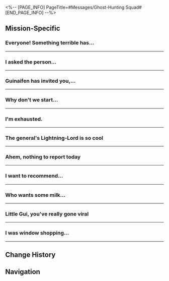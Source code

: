 <%-- [PAGE_INFO]
PageTitle=#Messages/Ghost-Hunting Squad#
[END_PAGE_INFO] --%>
{{Messages Infobox
|id           = 90
|image        = NPC Ghost-Hunting Squad Icon.png
|type         = Group
|participants = [[Guinaifen]]; [[Huohuo]]; [[Sushang]]; [[Trailblazer]]
|faction      = The Xianzhou Luofu
}}

==Mission-Specific==
===Everyone! Something terrible has...===
{{Messages
|start_condition = 
|text =
:'''Guinaifen:''' Everyone! Something terrible has happened! Huohuo is missing!
:'''Sushang:''' What? Did she say where she was going before she left yesterday?
:'''Guinaifen:''' No, she didn't. Now think about it, something's been off with her since yesterday.
:'''Guinaifen:''' @Huohuo
:'''Sushang:''' @Huohuo
:{Choice} @Huohuo
::'''(Trailblazer):''' @Huohuo
::'''Guinaifen:''' Calling out to her in the group chat won't help. We should contact Hanya right away.
:{Choice} Maybe ask Hanya?
::'''(Trailblazer):''' Maybe Hanya can find her.
:'''Guinaifen:''' Let's meet at the usual place
:'''Guinaifen:''' Our ghost-hunting squad can't afford to lose any members!
:'''Guinaifen:''' I've already published a post! Since you're here, let's give it a quick once-over.
:'''Sushang:''' I'll be there soon.
:{Choice} @Huohuo
::'''(Trailblazer):''' @Huohuo
::'''Guinaifen:''' Just stop "@"-ing people and come to Fyxestroll Garden.
:{Choice} I'm on my way.
::'''(Trailblazer):''' I'm on my way.
}}
----

===I asked the person...===
{{Messages
|start_condition = 
|text =
:{Choice} I got it
:'''(Trailblazer):''' I asked the person who made the post, and they said we could find the couple in the Aurum Alley.
:'''Sushang:''' Sounds cool. Nothing like the fruitless investigation I'm caught up in.
:'''Sushang:''' I came across a post about an ancient guqin that all of a sudden started playing a mournful melody all on its own. And guess what?
:'''Guinaifen:''' Come on, don't keep me in suspense.
:'''Sushang:''' Turns out it's just an ancient battery-powered guqin. And a nosy someone recently gave it a new battery
:'''Guinaifen:''' Well, that's... typical.
:'''Sushang:''' Looks like (Trailblazer) has found something really strange.
:'''Huohuo:''' @(Trailblazer) I'm coming
}}
----

===Guinaifen has invited you,...===
{{Messages
|start_condition = 
|text =
:{{DIcon|Warning}} Guinaifen has invited you, Sushang, and Huohuo to the group chat.
:'''Guinaifen:''' Here!
:'''Sushang:''' Coming!
:'''Huohuo:''' ...Hello, everyone.
:{Choice} Glad to e-meet you all.
::'''(Trailblazer):''' Hello! This is (Trailblazer). Glad to e-meet you all!
::'''Huohuo:''' Hey, guys! This is Huohuo. Glad to e-meet you all!
::'''Sushang:''' Stop fooling around, @(Trailblazer)
:{Choice} So, what group chat is this?
::'''(Trailblazer):''' So, what group chat is this?
::'''Guinaifen:''' The ghost-hunting squad's group chat, of course!
:{Choice} I wanna quit this chat
::'''(Trailblazer):''' I wanna quit this chat
::'''Guinaifen:''' You've only just joined us and wanna leave already? Fine, let me help you with that.
::{{DIcon|Warning}} You have been removed from the group chat.
::{Choice} ???
:::'''(Trailblazer):''' ???
::{Choice} Let me back in!
:::'''(Trailblazer):''' Let me back in!
::{{DIcon|Warning}} Guinaifen has invited you to the group chat.
::'''Guinaifen:''' Bwahahaha!
::'''Guinaifen:''' Alright, enough with messing around. Let's get down to business.
:'''Guinaifen:''' I won't keep you any longer since we're all tired! I just have one thing to say!
:'''Guinaifen:''' Our post today is blowing up! It's got tons of comments and reposts and has become one of the hottest posts today!
:'''Sushang:''' Woooh! Well done, Little Gui!
:'''Huohuo:''' Woooh!
:{Choice} Woooh!
::'''(Trailblazer):''' Woooh!
:{Choice} I'll double-check it soon.
::'''(Trailblazer):''' I'm going to check it out on the Ghostly Grove now!
:'''Guinaifen:''' Yeah, everyone go take a look
:'''Guinaifen:''' {Link: caption = Shared by LilGuiGuinevere ;; image = Message Link 1.png ;; link = A Foxian Tale of the Haunted/Ghostly Grove}
}}
----

===Why don't we start...===
{{Messages
|start_condition = 
|text =
:'''Sushang:''' Why don't we start with Huohuo and talk about what we did today?
:'''Huohuo:''' Today we sealed the heliobus Keralum. Thanks for all the help, everybody.
:'''Huohuo:''' By the way, Miss Qingque looked so cool~
:'''Guinaifen:''' True dat
:'''Sushang:''' Yeah
:'''Guinaifen:''' Well, let me tell you something funny.
:'''Guinaifen:''' A while back, I got this message from someone accusing me of plagiarizing their shop-review videos. They even threatened to take legal action if I didn't respond right away
:'''Guinaifen:''' I simply replied, "Nah, it's my own stuff from last year."
:'''Guinaifen:''' Then they argued that there's no statute of limitations for plagiarism, and whether I uploaded the video 10 years ago or 100 years ago, it should still count as plagiarism.
:{Choice} What a stroke of bad luck...
::'''(Trailblazer):''' You're being blackmailed. What a stroke of bad luck...
::'''Guinaifen:''' Bad luck? Hah, I couldn't care less.
::'''Guinaifen:''' Let's not forget that we're internet famous now! We've dealt with all sorts of things.
:{Choice} You're famous now, Little Gui!
::'''(Trailblazer):''' That means you're famous now, Little Gui.
::'''Guinaifen:''' That's what I think, too.
:'''Guinaifen:''' Why don't you go check our follower count? I'm feeling like I'm floating on cloud nine now.
:'''Sushang:''' You've been floating there for a while
:'''Huohuo:''' You've been floating there for a while
:{Choice} You've been floating there for a while
::'''(Trailblazer):''' You've been floating there for a while
:{Choice} I'm floating on cloud nine, too!
::'''(Trailblazer):''' I'm floating on cloud nine, too!
:'''Guinaifen:''' Don't forget to go check it!
:'''Guinaifen:''' {Link: caption = Shared by LilGuiGuinevere ;; image = Message Link 2.png ;; link = A Foxian Tale of the Haunted/Ghostly Grove}
}}
----

===I'm exhausted.===
{{Messages
|start_condition = 
|text =
:'''Sushang:''' I'm exhausted.
:'''Huohuo:''' You were incredible, Miss Sushang!
:'''Sushang:''' I feel like that boy Yanqing didn't use his full strength at all
:'''Sushang:''' It's like a kind of willpower that can only be cultivated after experiencing countless battles
:'''Guinaifen:''' I don't understand you martial arts guys.
:'''Sushang:''' I'm so tired, Little Gui. Maybe you should talk about account-related stuff
:'''Guinaifen:''' We got lots of different gifts sent by fans
:'''Huohuo:''' Yay
:'''Guinaifen:''' Yay
:{Choice} Yay
::'''(Trailblazer):''' Yay
:{Choice} I won't say "Yay"
::'''(Trailblazer):''' I'm a trendsetter, not a sheep. So I won't follow suit and say "Yay"
::'''(Trailblazer):''' And now I'm back.
::'''(Trailblazer):''' Yay
:'''Guinaifen:''' Where's your "Yay," Sushang?
:'''Guinaifen:''' ???
:'''Guinaifen:''' @Sushang
:'''Huohuo:''' Sushang is exhausted and probably asleep by now.
:'''Guinaifen:''' I see.
:'''Guinaifen:''' Then it's just the three of us celebrating our success.
:{Choice} Yeah, let's celebrate!
:'''(Trailblazer):''' Yeah, let's celebrate!
:'''Guinaifen:''' Ta-da!
:'''Guinaifen:''' {Link: caption = Shared by LilGuiGuinevere ;; image = Message Link 3.png ;; link = A Foxian Tale of the Haunted/Ghostly Grove}
}}
----

===The general's Lightning-Lord is so cool===
{{Messages
|start_condition = 
|text =
:'''Sushang:''' The general's Lightning-Lord is so cool
:'''Huohuo:''' So cool
:'''Guinaifen:''' So cool. This is my first time seeing it
:{Choice} So cool every time
::'''(Trailblazer):''' Every time I see the Lightning-Lord appear, I feel it's super cool
::'''Guinaifen:''' Right? Right?
:{Choice} Does nothing to me
::'''(Trailblazer):''' I've seen it so many times, it does nothing to me now
::'''Guinaifen:''' Really??
:'''Guinaifen:''' Let's get back to the topic. Well, congrats to Huohuo for getting Tail back!
:'''Sushang:''' Yeah, who would've thought that Tail was with Hanya?
:'''Guinaifen:''' I heard it took Tail a long time to recover. Must have been tough.
:'''Guinaifen:''' Hold on, something just crossed my mind.
:'''Sushang:''' Are you planning to take a photo of Tail?
:'''Guinaifen:''' Wait, how did you know?
:'''Huohuo:''' Well...
:{Choice} Don't push yourself, Huohuo.
::'''(Trailblazer):''' Don't push yourself, Huohuo. Feel free to speak up if you disagree.
::'''Huohuo:''' Thank you, (Trailblazer).
:{Choice} What does Tail say about this?
::'''(Trailblazer):''' Why don't you ask Tail first? What does he say?
::'''Huohuo:''' Oh, Mr. Tail says he's not interested.
:'''Guinaifen:''' Well, if Mr. Tail isn't interested, that's fine. We have plenty of other topics to discuss.
:'''Guinaifen:''' First things first, let's check our account now.
:'''Guinaifen:''' {Link: caption = Shared by LilGuiGuinevere ;; image = Message Link 4.png ;; link = A Foxian Tale of the Haunted/Ghostly Grove}
}}
----

===Ahem, nothing to report today===
{{Messages
|start_condition = 
|text =
:'''Guinaifen:''' Ahem, nothing to report today
:'''Guinaifen:''' It's so quiet, and no one's real chatty in here. So different from some other general chat groups
:'''Sushang:''' Hm, maybe everyone's busy with their own thing
:'''Guinaifen:''' Oh, yeah, busy is good, busy is great
:'''Guinaifen:''' [[File:Sticker PPG 07 Pom-Pom 02.png|80px|&lbrack;cry&rbrack;]]
:'''Sushang:''' Little Gui...
:'''Sushang:''' @(Trailblazer) @Huohuo Come in, our Little Gui requires your presence and care
:'''Huohuo:''' Whhhhhat happened?
:{Choice} They want to chat
:'''(Trailblazer):''' They were just trying to get someone to chat with them
:'''Huohuo:''' [[File:Sticker PPG 07 Pom-Pom 05.png|80px|&lbrack;Okay&rbrack;]]
:'''Huohuo:''' I see
:{Choice} Ghost-Hunting Squad Comms here
::'''(Trailblazer):''' This is the Ghost-Hunting Squad Comms
::'''Sushang:''' I understand, we're the ones who need to scram
::'''Guinaifen:''' Nonono, don't listen to {{MC|f=her|m=him}}, Sushang!
::'''Guinaifen:''' It's common sense that in ghost-hunting squad, you DO NOT talk about ghosts
::'''Huohuo:''' This is a common sense!?
:{Choice} Huohuo, don't bite
::'''(Trailblazer):''' I think these two were just so bored, they're fishing for chats. Huohuo, don't bite
::'''Huohuo:''' Wokay, I won't bite
::'''Guinaifen:''' No way
::'''Guinaifen:''' No way no way no way
::'''Guinaifen:''' Sushang, whatever shall we do
::'''Sushang:''' If I knew earlier, I'd have stopped her (TдT)
::'''Sushang:''' Little Gui made me do it (TдT)
::'''Sushang:''' Sorry I couldn't foil her plans (TдT)
::'''Sushang:''' Are you upset Huohuo? (TдT) You prolly are (TдT)
::'''Huohuo:''' I&mdash;I&mdash;I'm not upset, no need to feel so bad about it
:{Choice} Let's have a looong chat
::'''(Trailblazer):''' I want to chat too, let's have a nice, long chat
::'''Sushang:''' Wow
::'''Guinaifen:''' What about Huohuo?
::'''Huohuo:''' I didn't think Miss Guinaifen would specifically ask
:'''Huohuo:''' This ghost-hunting squad group is never meant to be a serious work chat only
:'''Huohuo:''' Chat away if you want
:'''Guinaifen:''' Yay
:'''Sushang:''' Yay
:{Choice} Yay
:'''(Trailblazer):''' Yay
:'''(Trailblazer):''' [[File:Sticker PPG 07 Pom-Pom 12.png|80px|&lbrack;great&rbrack;]]
}}
----

===I want to recommend...===
{{Messages
|start_condition = 
|text =
:'''Huohuo:''' I want to recommend my way of relaxing to everyone
:'''Huohuo:''' In Starskiff Haven, find a place you can see the skiff lane and just space out!
:'''Huohuo:''' ...You can do that at the Sleepless Earl too
:'''Huohuo:''' Looking at the starskiffs passing by
:'''Huohuo:''' You won't even know how much time has passed
:'''Huohuo:''' That's very soothing to me
:'''Guinaifen:''' Can't relate
:'''Sushang:''' Can't relate
:{Choice} Can't relate
::'''(Trailblazer):''' Can't relate
::'''Guinaifen:''' I'm a little concerned about your mental wellbeing, Huohuo
::'''Sushang:''' We'll go try it out, but you know you are safe to talk to us, right, Huohuo?
:{Choice} Can totally relate
::'''(Trailblazer):''' It's like listening to the sound of rainfall to destress
::'''(Trailblazer):''' I can relate
::'''Huohuo:''' That's right!
::'''Guinaifen:''' A little concerned for both of your mental wellbeing
::'''Sushang:''' Hey, if you have anything to share, you know you are safe to talk to us, right?
:'''Huohuo:''' I've already been here for almost half a day, it's very relaxing
:'''Huohuo:''' Oh, oh, wait!
:'''Guinaifen:''' ?
:'''Sushang:''' Did something happen?
:'''Sushang:''' [[File:Sticker PPG 07 Pom-Pom 07.png|80px|&lbrack;Confused&rbrack;]]
:'''Huohuo:''' I'm back
:'''Huohuo:''' Mr. Xiyan came over, gave me a pocket full of candies without saying anything, and left
:'''Huohuo:''' Whhhhhat's going on?
:{Choice} Huohuo's adorable
::'''(Trailblazer):''' This proves that you're adorable. If I were nearby, I would've given you some candies too
:{Choice} You'd look pitiable
::'''(Trailblazer):''' Huohuo, you kept staring at starskiffs and must've looked very pitiable
::'''(Trailblazer):''' Every compassionate person would want to do something for you
:'''Guinaifen:''' Like how people can't help themselves but feed the koi fish in the pond?
:'''Sushang:''' Don't those ponds discourage feeding?
:'''Guinaifen:''' No one is discouraged from feeding Huohuo
:'''Sushang:''' That's... true
:'''Huohuo:''' ...Did we get sidetracked
:'''Guinaifen:''' I have some candies too. Where are you Huohuo?
:'''Sushang:''' I have candies too! Full speed ahead!
:'''Sushang:''' [[File:Sticker PPG 03 Sushang 01.png|80px|&lbrack;charge&rbrack;]]
:'''Huohuo:''' No need to come here, I've already left
:'''Huohuo:''' Ahhh
}}
----

===Who wants some milk...===
{{Messages
|start_condition = 
|text =
:'''Guinaifen:''' Who wants some milk tea? I ordered 2 extra. First come, first served
:'''Sushang:''' Me me me
:'''Huohuo:''' Me me me
:'''Guinaifen:''' Okay, it's yours
:{Choice} Me me me
::'''(Trailblazer):''' Me me me
::'''(Trailblazer):''' Any more for me?
::'''Guinaifen:''' Nope, that's all
:{Choice} Am I late?
::'''(Trailblazer):''' Am I that late?
::'''(Trailblazer):''' Were you two staring at your jade abaci the whole time?
::'''Sushang:''' Not me
::'''Huohuo:''' Neither did I
:{Choice} You're making us fight
::'''(Trailblazer):''' Little Gui...
::'''(Trailblazer):''' You let three people fight for two teas, causing a rift in our friendship
::'''(Trailblazer):''' How are you going to make up for it
::'''Guinaifen:''' Don't be melodramatic
:'''Guinaifen:''' Sorry, you don't get one this time, but I'll treat you next time
:{Choice} Already wrote it down
::'''(Trailblazer):''' Remember that. I already wrote it down
::'''(Trailblazer):''' If you don't keep your promise, karma's a witch
:{Choice} I don't mind
::'''(Trailblazer):''' Just kidding, I don't mind
::'''(Trailblazer):''' Really, it's fine, don't worry about it
:'''Huohuo:''' ...I can give you mine
:'''Sushang:''' Mine too
:{Choice} Give them both to me
::'''(Trailblazer):''' What about just give them both to me, then there's no need to choose
:{Choice} I can't have them
::'''(Trailblazer):''' I can't have them, it's yours
:'''Guinaifen:''' ...
:'''Guinaifen:''' I... I'm sorry
:'''Guinaifen:''' The two teas fell on the ground and spilled
:'''Guinaifen:''' [[File:Sticker PPG 07 Pom-Pom 02.png|80px|&lbrack;cry&rbrack;]]
:'''Guinaifen:''' Don't worry about giving each other the tea, I'll treat you all
:'''Sushang:''' Yay
:'''Huohuo:''' Yay
:{Choice} Yay
:'''(Trailblazer):''' Yay
:'''(Trailblazer):''' [[File:Sticker PPG 07 Pom-Pom 12.png|80px|&lbrack;great&rbrack;]]
:'''Guinaifen:''' [[File:Sticker PPG 07 Pom-Pom 02.png|80px|&lbrack;cry&rbrack;]]
}}
----

===Little Gui, you've really gone viral===
{{Messages
|start_condition = 
|text =
:'''Sushang:''' Little Gui, you've really gone viral
:'''Huohuo:''' How did you find out?
:'''Guinaifen:''' How did you JUST find out?
:'''Guinaifen:''' [[File:Sticker PPG 09 Guinaifen 03.png|80px|&lbrack;akanbe&rbrack;]]
:'''Sushang:''' I went to Aurum Alley today, and everyone there is talking about you
:{Choice} Lil Gui's going viral!
::'''(Trailblazer):''' I heard she's viral, but to be honest, I didn't really feel it
::'''(Trailblazer):''' Looks like it's real
::'''Guinaifen:''' You need to go online more
:{Choice} Must've misheard
::'''(Trailblazer):''' Could you have misheard them, Sushang? Maybe they were saying something else instead, like "goodnight fam," not "Guinaifen"?
::'''Guinaifen:''' No way, I'm sure it's me!
:{Choice} Is this what fame feels like?
::'''(Trailblazer):''' Is this what it's like to be a celebrity?
::'''Guinaifen:''' Celebrity whaaat, it's just my name
::'''Guinaifen:''' Keep going, and I'll start to swell up with pride, hahaha
:'''Huohuo:''' What are they saying, though?
:'''Sushang:''' They're saying Little Gui announced during her live stream that she's going to stop her activities, and they're guessing the reason behind it
:'''Huohuo:''' WHAT!?
:'''Guinaifen:''' WHAT!?
:'''Sushang:''' WHAT!?
:{Choice} WHAT!?
::'''(Trailblazer):''' WHAT!?
::'''Sushang:''' So you haven't heard either?
:{Choice} What do you mean "WHAT!?" Sushang?
::'''(Trailblazer):''' What do you mean "What!?" Sushang? Aren't you the one who told us this
::'''Sushang:''' I was shocked that you didn't know
:{Choice} I love it when they say "WHAT!?"
::'''(Trailblazer):''' I love it when people say, "WHAT!?"
::'''Sushang:''' So you haven't heard either?
:'''Guinaifen:''' Sushang you almost made me blank out
:'''Guinaifen:''' You're saying that the word on the street is that I was going to quit, right?
:'''Sushang:''' Uh huh, totally
:'''Huohuo:''' So, is that true?
:'''Guinaifen:''' "Totally"? "True"? This is fake news! Misinformation!
:'''Guinaifen:''' My goodness, neither of you even watched my stream. Did you watch my stream, (Trailblazer)?
:{Choice} I don't watch streams
::'''(Trailblazer):''' Sorry, I don't usually watch the stream either
::'''Guinaifen:''' This can't be
:{Choice} That's what you said
::'''(Trailblazer):''' I watched the stream. Little Gui totally said that
::'''Guinaifen:''' What kind of a fake stream did you watch?
:{Choice} Little Gui didn't say that
::'''(Trailblazer):''' I watched it. Little Gui didn't say anything like that
::'''Guinaifen:''' You're my true fam
:'''Guinaifen:''' Come to think of it, this might make good content
:'''Guinaifen:''' Hmph, I will passionately debunk the fake news in my live stream tonight
:'''Guinaifen:''' [[File:Sticker PPG 09 Guinaifen 01.png|80px|&lbrack;Going Live&rbrack;]]
}}
----

===I was window shopping...===
{{Messages
|start_condition = 
|text =
:'''Sushang:''' I was window shopping with Huohuo earlier and ran into some people she knew
:'''Sushang:''' Huohuo was struggling to talk
:'''Sushang:''' And the other person didn't know what to say either
:'''Sushang:''' It looked a little awkward, so I tried to bridge the conversation
:'''Sushang:''' And I found that they're all really personable
:'''Huohuo:''' Sushang even got them to agree to have dinner together later
:'''Huohuo:''' [[File:Sticker PPG 07 Pom-Pom 08.png|80px|&lbrack;Shocked&rbrack;]]
:'''Guinaifen:''' I knew Sushang's social skills were only second to mine
:{Choice} I can picture it already
::'''(Trailblazer):''' I can picture it
:{Choice} It's so natural for Sushang
::'''(Trailblazer):''' What Huohuo struggled to do came so naturally for Sushang
:'''Huohuo:''' Miss Sushang was incredible! Not like me...
:'''Sushang:''' Don't be discouraged, Huohuo
:'''Guinaifen:''' Come and hang out with us more. With both of us as your wingwomen, you will definitely overcome your social anxiety and become the biggest extrovert in the Ten-Lords Commission
:'''Huohuo:''' Errrrrrrm
:{Choice} This doesn't sound good
::'''(Trailblazer):''' Huohuo becoming a big extrovert. What kind of dream am I living thru?
::'''(Trailblazer):''' This doesn't sound like a good thing
:{Choice} That's tough for Huohuo
::'''(Trailblazer):''' Y'know, forcing an introvert into an extrovert ain't gonna fly
::'''(Trailblazer):''' Simply put, you're just putting Huohuo in a difficult situation
:{Choice} Time to improve!
::'''(Trailblazer):''' Huohuo, there comes a time for everyone to improve themselves. Maybe yours is now!
::'''Huohuo:''' Now!?
::'''Huohuo:''' No no no, can't do it
:'''Huohuo:''' Thank you for your concern, everyone, but I don't want to be an extrovert yet...
:'''Huohuo:''' I just want to be able to start and carry a conversation with people I'm familiar with
:'''Guinaifen:''' You can do it
:'''Sushang:''' So come to the dinner! It's just us and the people we met earlier. I'll be your support
:'''Huohuo:''' !?
:'''Huohuo:''' I'm sorry, the user you're trying to reach is currently out of the service area. Please try again later.
:'''Sushang:''' . . .
:'''Guinaifen:''' . . .
:{Choice} . . .
::'''(Trailblazer):''' . . .
::'''(Trailblazer):''' You gotta ease into it
:{Choice} I'll go if Huohuo won't
::'''(Trailblazer):''' Looks like Huohuo can't go. I'll go to the dinner
::'''Guinaifen:''' Of four people, three must be extroverts. And guess what? I won't say who's not one of them
:'''Guinaifen:''' Looks like we have to take it slow
}}
----

==Change History==
{{Change History|1.5}}

==Navigation==
{{Messages Navbox}}